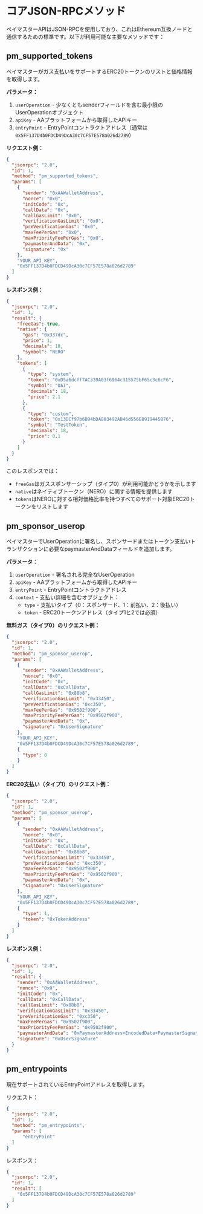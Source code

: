 
# コアJSON-RPCメソッド

ペイマスターAPIはJSON-RPCを使用しており、これはEthereum互換ノードと通信するための標準です。以下が利用可能な主要なメソッドです：

## pm_supported_tokens

ペイマスターがガス支払いをサポートするERC20トークンのリストと価格情報を取得します。

**パラメータ：**
1. `userOperation` - 少なくともsenderフィールドを含む最小限のUserOperationオブジェクト
2. `apiKey` - AAプラットフォームから取得したAPIキー
3. `entryPoint` - EntryPointコントラクトアドレス（通常は`0x5FF137D4b0FDCD49DcA30c7CF57E578a026d2789`）

**リクエスト例：**
```json
{
  "jsonrpc": "2.0",
  "id": 1,
  "method": "pm_supported_tokens",
  "params": [
    {
      "sender": "0xAAWalletAddress",
      "nonce": "0x0",
      "initCode": "0x",
      "callData": "0x",
      "callGasLimit": "0x0",
      "verificationGasLimit": "0x0",
      "preVerificationGas": "0x0",
      "maxFeePerGas": "0x0",
      "maxPriorityFeePerGas": "0x0",
      "paymasterAndData": "0x",
      "signature": "0x"
    },
    "YOUR_API_KEY",
    "0x5FF137D4b0FDCD49DcA30c7CF57E578a026d2789"
  ]
}
```

**レスポンス例：**
```json
{
  "jsonrpc": "2.0",
  "id": 1,
  "result": {
    "freeGas": true,
    "native": { 
      "gas": "0x337dc", 
      "price": 1, 
      "decimals": 18, 
      "symbol": "NERO" 
    },
    "tokens": [
      {
        "type": "system",
        "token": "0xD5a6dcff7AC339A03f6964c315575bF65c3c6cF6",
        "symbol": "DAI",
        "decimals": 18,
        "price": 2.1
      },
      {
        "type": "custom",
        "token": "0x13DCf97b6B94bDA883492AB46d556E8919445876",
        "symbol": "TestToken",
        "decimals": 18,
        "price": 0.1
      }
    ]
  }
}
```

このレスポンスでは：
- `freeGas`はガススポンサーシップ（タイプ0）が利用可能かどうかを示します
- `native`はネイティブトークン（NERO）に関する情報を提供します
- `tokens`はNEROに対する相対価格比率を持つすべてのサポート対象ERC20トークンをリストします

## pm_sponsor_userop

ペイマスターでUserOperationに署名し、スポンサードまたはトークン支払いトランザクションに必要なpaymasterAndDataフィールドを追加します。

**パラメータ：**
1. `userOperation` - 署名される完全なUserOperation
2. `apiKey` - AAプラットフォームから取得したAPIキー
3. `entryPoint` - EntryPointコントラクトアドレス
4. `context` - 支払い詳細を含むオブジェクト：
   - `type` - 支払いタイプ（0：スポンサード、1：前払い、2：後払い）
   - `token` - ERC20トークンアドレス（タイプ1と2では必須）

**無料ガス（タイプ0）のリクエスト例：**
```json
{
  "jsonrpc": "2.0",
  "id": 1,
  "method": "pm_sponsor_userop",
  "params": [
    {
      "sender": "0xAAWalletAddress",
      "nonce": "0x0",
      "initCode": "0x",
      "callData": "0xCallData",
      "callGasLimit": "0x88b8",
      "verificationGasLimit": "0x33450",
      "preVerificationGas": "0xc350",
      "maxFeePerGas": "0x9502f900",
      "maxPriorityFeePerGas": "0x9502f900",
      "paymasterAndData": "0x",
      "signature": "0xUserSignature"
    },
    "YOUR_API_KEY",
    "0x5FF137D4b0FDCD49DcA30c7CF57E578a026d2789",
    {
      "type": 0
    }
  ]
}
```

**ERC20支払い（タイプ1）のリクエスト例：**
```json
{
  "jsonrpc": "2.0",
  "id": 1,
  "method": "pm_sponsor_userop",
  "params": [
    {
      "sender": "0xAAWalletAddress",
      "nonce": "0x0",
      "initCode": "0x",
      "callData": "0xCallData",
      "callGasLimit": "0x88b8",
      "verificationGasLimit": "0x33450",
      "preVerificationGas": "0xc350",
      "maxFeePerGas": "0x9502f900",
      "maxPriorityFeePerGas": "0x9502f900",
      "paymasterAndData": "0x",
      "signature": "0xUserSignature"
    },
    "YOUR_API_KEY",
    "0x5FF137D4b0FDCD49DcA30c7CF57E578a026d2789",
    {
      "type": 1,
      "token": "0xTokenAddress"
    }
  ]
}
```

**レスポンス例：**
```json
{
  "jsonrpc": "2.0",
  "id": 1,
  "result": {
    "sender": "0xAAWalletAddress",
    "nonce": "0x0",
    "initCode": "0x",
    "callData": "0xCallData",
    "callGasLimit": "0x88b8",
    "verificationGasLimit": "0x33450",
    "preVerificationGas": "0xc350",
    "maxFeePerGas": "0x9502f900",
    "maxPriorityFeePerGas": "0x9502f900",
    "paymasterAndData": "0xPaymasterAddress+EncodedData+PaymasterSignature",
    "signature": "0xUserSignature"
  }
}
```

## pm_entrypoints

現在サポートされているEntryPointアドレスを取得します。

リクエスト：

```json
{
  "jsonrpc": "2.0",
  "id": 1,
  "method": "pm_entrypoints",
  "params": [
      "entryPoint"
  ]
}
```

レスポンス：

```json
{
  "jsonrpc": "2.0",
  "id": 1,
  "result": [
    "0x5FF137D4b0FDCD49DcA30c7CF57E578a026d2789"
  ]
}
```

<PageFeedback path="/ja/developer-tools/paymaster-api/core-methods" />

